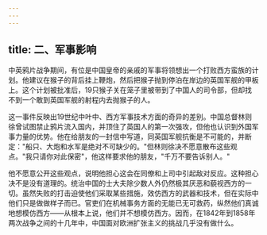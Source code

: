 ```yaml
---
---
---
```

title: 二、军事影响
---



中英鸦片战争期间，有位是中国皇帝的亲戚的军事将领想出一个打败西方蛮族的计划。他建议在猴子的背后挂上鞭炮，然后把猴子抛到停泊在岸边的英国军舰的甲板上。这个计划被批准后，19只猴子关在笼子里被带到了中国人的司令部，但却找不到一个敢到英国军舰的射程内去抛猴子的人。

这一事件反映出19世纪中叶中、西方军事技术方面的奇异的差别。中国总督林则徐曾试图禁止鸦片流入国内，并顶住了英国人的第一次强攻，但他也认识到外国军事力量的优势。他在给朋友的一封信中写道，同英国军舰抗衡是不可能的，并断定："船只、大炮和水军是绝对不可缺少的。"但林则徐决不愿意散布这些观点。"我只请你对此保密"，他这样要求他的朋友，"千万不要告诉别人。"

他不愿意公开这些观点，说明他担心这会在同僚和上司中引起敌对反应。这种担心决不是没有道理的。统治中国的士大夫除少数人外仍然极其厌恶和藐视西方的一切。虽然失败的打击迫使他们采取某些措施，效仿西方的武器和技术，但在实际中他们只是做做样子而已。官吏们在机械事务方面的无能已无可救药，纵然他们真诚地想模仿西方——从根本上说，他们并不想模仿西方。因而，在1842年到1858年两次战争之间的十几年中，中国面对欧洲扩张主义的挑战几乎没有做什么。